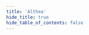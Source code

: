 ```yaml
---
title: 'Althea'
hide_title: true
hide_table_of_contents: false
---
```



<ChainLayout>
  <ChainHero
    name="Althea"
    iconUrl="img/althea-icon.svg"
    bgColor=""
    scope="mainnet"
    chainId="althea_258432-1"
    nodeVersion="v1.5.1"
    token=""
    stakeUrl=""
    restakeUrl=""
    websiteUrl="https://www.althea.net/"
    githubUrl="https://github.com/althea-net/althea-chain"
    xUrl="https://twitter.com/AltheaNetwork"
    discordUrl="https://discord.gg/hHx7HxcycF"
  />

  <ProductLinks
    appUrl=""
    appImageUrl="img/products/"
    explorerUrl=""
    faucetUrl=""
  />

  <ToolsGrid
    chainName="althea"
    scope="mainnet"
    showInstall={true}
    showUpgrade={true}
    showGenesis={true}
    showCli={true}
    showEndpoints={true}
    showStateSync={true}
    showSnapshot={true}
    showLivePeers={true}
    showSeed={true}
    showAddressBook={true}
    showExplorersList={false}
    showPublicEndpoints={false}
    showUsefulTools={false}
    showUpgradeWatcher={false}
  />

</ChainLayout>
